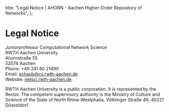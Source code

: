   title: "Legal Notice | AHORN - Aachen Higher-Order Repository of Networks",
};

# Legal Notice

Juniorprofessur Computational Network Science  
RWTH Aachen University  
Ahornstraße 55  
52074 Aachen  
Phone: +49 241 80 21490  
Email: schaub@cs.rwth-aachen.de  
Website: [netsci.rwth-aachen.de](https://netsci.rwth-aachen.de)

RWTH Aachen University is a public corporation. It is represented by the Rector.
The competent supervisory authority is the Ministry of Culture and Science of the State of North Rhine-Westphalia, Völklinger Straße 49, 40221 Düsseldorf.
